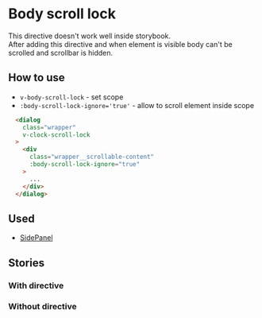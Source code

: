 
# Body scroll lock
This directive doesn't work well inside storybook.<br/>
After adding this directive and when element is visible body can't be scrolled and scrollbar is hidden.

## How to use 
* `v-body-scroll-lock` - set scope
* `:body-scroll-lock-ignore='true'` - allow to scroll element inside scope
```html
  <dialog 
    class="wrapper"
    v-clock-scroll-lock
  >
    <div 
      class="wrapper__scrollable-content"
      :body-scroll-lock-ignore="true"
    >
      ...
    </div>
  </dialog>
```

## Used
* [SidePanel](/docs/organisms-sidepanel--terms-of-service)

## Stories
### With directive
<Canvas>
  <Story id="utilities-directives-body-scroll-lock--with-directive"/>
</Canvas>

### Without directive
<Canvas>
  <Story id="utilities-directives-body-scroll-lock--without-directive"/>
</Canvas>